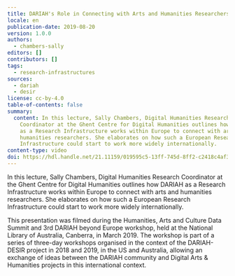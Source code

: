 ```yaml
---
title: DARIAH's Role in Connecting with Arts and Humanities Researchers
locale: en
publication-date: 2019-08-20
version: 1.0.0
authors:
  - chambers-sally
editors: []
contributors: []
tags:
  - research-infrastructures
sources:
  - dariah
  - desir
license: cc-by-4.0
table-of-contents: false
summary:
  content: In this lecture, Sally Chambers, Digital Humanities Research
    Coordinator at the Ghent Centre for Digital Humanities outlines how DARIAH
    as a Research Infrastructure works within Europe to connect with arts and
    humanities researchers. She elaborates on how such a European Research
    Infrastructure could start to work more widely internationally.
content-type: video
doi: https://hdl.handle.net/21.11159/019595c5-13ff-745d-8ff2-c2418c4af302
---
```

In this lecture, Sally Chambers, Digital Humanities Research Coordinator at the Ghent Centre for Digital Humanities outlines how DARIAH as a Research Infrastructure works within Europe to connect with arts and humanities researchers. She elaborates on how such a European Research Infrastructure could start to work more widely internationally.

This presentation was filmed during the Humanities, Arts and Culture Data Summit and 3rd DARIAH beyond Europe workshop, held at the National Library of Australia, Canberra, in March 2019. The workshop is part of a series of three-day workshops organised in the context of the DARIAH-DESIR project in 2018 and 2019, in the US and Australia, allowing an exchange of ideas between the DARIAH community and Digital Arts & Humanities projects in this international context.

<VideoCard provider="youtube" id="aAPJ7FupHtg" title="DARIAH's Role in Connecting with Arts and Humanities Researchers" src="/assets/content/assets/en/resources/hosted/dariahs-role-in-connecting-with-arts-and-humanities-researchers/sally-chambers.png" />
